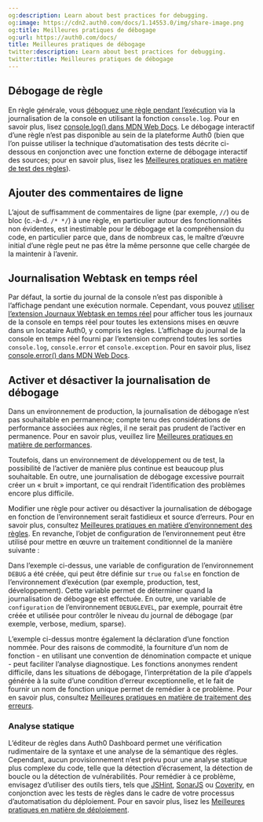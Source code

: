 ```yaml
---
og:description: Learn about best practices for debugging.
og:image: https://cdn2.auth0.com/docs/1.14553.0/img/share-image.png
og:title: Meilleures pratiques de débogage
og:url: https://auth0.com/docs/
title: Meilleures pratiques de débogage
twitter:description: Learn about best practices for debugging.
twitter:title: Meilleures pratiques de débogage
---
```


## Débogage de règle



En règle générale, vous [déboguez une règle pendant l’exécution](/rules/debug-rules) via la journalisation de la console en utilisant la fonction `console.log`. Pour en savoir plus, lisez [console.log() dans MDN Web Docs](https://developer.mozilla.org/en-US/docs/Web/API/Console/log). Le débogage interactif d’une règle n’est pas disponible au sein de la plateforme Auth0 (bien que l’on puisse utiliser la technique d’automatisation des tests décrite ci-dessous en conjonction avec une fonction externe de débogage interactif des sources; pour en savoir plus, lisez les [Meilleures pratiques en matière de test des règles](/rules-best-practices/rules-testing-best-practices)).

## Ajouter des commentaires de ligne

L’ajout de suffisamment de commentaires de ligne (par exemple, `//`) ou de bloc (c.-à-d. `/* */`) à une règle, en particulier autour des fonctionnalités non évidentes, est inestimable pour le débogage et la compréhension du code, en particulier parce que, dans de nombreux cas, le maître d’œuvre initial d’une règle peut ne pas être la même personne que celle chargée de la maintenir à l’avenir.

## Journalisation Webtask en temps réel

Par défaut, la sortie du journal de la console n’est pas disponible à l’affichage pendant une exécution normale. Cependant, vous pouvez [utiliser l’extension Journaux Webtask en temps réel](/extensions/real-time-webtask-logs) pour afficher tous les journaux de la console en temps réel pour toutes les extensions mises en œuvre dans un locataire Auth0, y compris les règles. L’affichage du journal de la console en temps réel fourni par l’extension comprend toutes les sorties `console.log`, `console.error` et `console.exception`. Pour en savoir plus, lisez [console.error() dans MDN Web Docs](https://developer.mozilla.org/en-US/docs/Web/API/Console/error).

## Activer et désactiver la journalisation de débogage

Dans un environnement de production, la journalisation de débogage n’est pas souhaitable en permanence; compte tenu des considérations de performance associées aux règles, il ne serait pas prudent de l’activer en permanence. Pour en savoir plus, veuillez lire [Meilleures pratiques en matière de performances](/not-found/70zpztJMDHy4q0bwO4Xzgn/performance-best-practices).

Toutefois, dans un environnement de développement ou de test, la possibilité de l’activer de manière plus continue est beaucoup plus souhaitable. En outre, une journalisation de débogage excessive pourrait créer un « bruit » important, ce qui rendrait l’identification des problèmes encore plus difficile.

Modifier une règle pour activer ou désactiver la journalisation de débogage en fonction de l’environnement serait fastidieux et source d’erreurs. Pour en savoir plus, consultez [Meilleures pratiques en matière d’environnement des règles](/rules-best-practices/rules-environment-best-practices). En revanche, l’objet de configuration de l’environnement peut être utilisé pour mettre en œuvre un traitement conditionnel de la manière suivante :



Dans l’exemple ci-dessus, une variable de configuration de l’environnement `DEBUG` a été créée, qui peut être définie sur `true` ou `false` en fonction de l’environnement d’exécution (par exemple, production, test, développement). Cette variable permet de déterminer quand la journalisation de débogage est effectuée. En outre, une variable de `configuration` de l’environnement `DEBUGLEVEL`, par exemple, pourrait être créée et utilisée pour contrôler le niveau du journal de débogage (par exemple, verbose, medium, sparse).

L’exemple ci-dessus montre également la déclaration d’une fonction nommée. Pour des raisons de commodité, la fourniture d’un nom de fonction - en utilisant une convention de dénomination compacte et unique - peut faciliter l’analyse diagnostique. Les fonctions anonymes rendent difficile, dans les situations de débogage, l’interprétation de la pile d’appels générée à la suite d’une condition d’erreur exceptionnelle, et le fait de fournir un nom de fonction unique permet de remédier à ce problème. Pour en savoir plus, consultez [Meilleures pratiques en matière de traitement des erreurs](/not-found/70zpztJMDHy4q0bwO4Xzgn/error-handling-best-practices).

### Analyse statique

L’éditeur de règles dans Auth0 Dashboard permet une vérification rudimentaire de la syntaxe et une analyse de la sémantique des règles. Cependant, aucun provisionnement n’est prévu pour une analyse statique plus complexe du code, telle que la détection d’écrasement, la détection de boucle ou la détection de vulnérabilités. Pour remédier à ce problème, envisagez d’utiliser des outils tiers, tels que [JSHint](https://jshint.com/about/), [SonarJS](https://www.sonarsource.com/products/codeanalyzers/sonarjs.html) ou [Coverity](https://www.synopsys.com/software-integrity/security-testing/static-analysis-sast.html), en conjonction avec les tests de règles dans le cadre de votre processus d’automatisation du déploiement. Pour en savoir plus, lisez les [Meilleures pratiques en matière de déploiement](/not-found/70zpztJMDHy4q0bwO4Xzgn/deployment-best-practices).